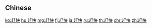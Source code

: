 {{also|趕快}}
==Chinese==
{{zh-see|趕快}}

[[ko:赶快]]
[[hu:赶快]]
[[mg:赶快]]
[[fj:赶快]]
[[ja:赶快]]
[[ru:赶快]]
[[th:赶快]]
[[chr:赶快]]
[[zh:赶快]]